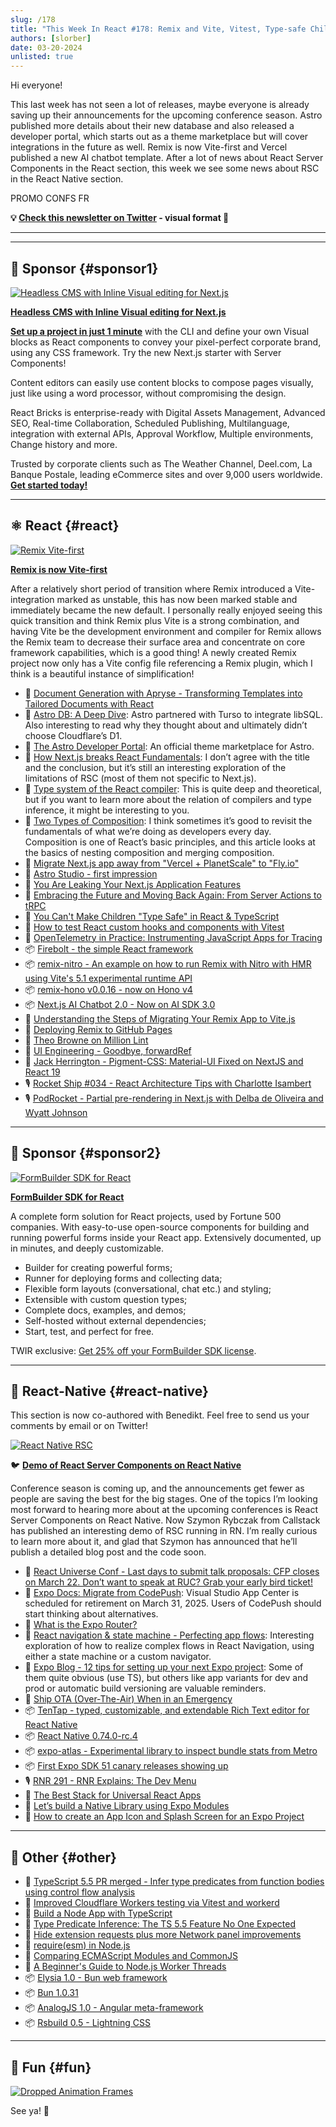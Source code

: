 ```yaml
---
slug: /178
title: "This Week In React #178: Remix and Vite, Vitest, Type-safe Children, Astro DB, React Compiler, Composition, Remix Nitro, RSC in React Native, TenTap, Expo Atlas, TypeScript, Elysia..."
authors: [slorber]
date: 03-20-2024
unlisted: true
---
```


Hi everyone!

This last week has not seen a lot of releases, maybe everyone is already saving up their announcements for the upcoming conference season. Astro published more details about their new database and also released a developer portal, which starts out as a theme marketplace but will cover integrations in the future as well. Remix is now Vite-first and Vercel published a new AI chatbot template. After a lot of news about React Server Components in the React section, this week we see some news about RSC in the React Native section.

PROMO CONFS FR

<!-- truncate -->

**💡 [Check this newsletter on Twitter](https://slo.im/thread) - visual format 🎨**

---


<Support />

---

## 💸 Sponsor {#sponsor1}

[![Headless CMS with Inline Visual editing for Next.js](/emails/issues/169/reactbricks.jpg)](https://reactbricks.com?utm_source=twir&utm_campaign=twir_2024&utm_medium=email)

**[Headless CMS with Inline Visual editing for Next.js](https://reactbricks.com?utm_source=twir&utm_campaign=twir_2024&utm_medium=email)**

[**Set up a project in just 1 minute**](https://reactbricks.com/sign-up?utm_source=twir&utm_campaign=twir_2024&utm_medium=email) with the CLI and define your own Visual blocks as React components to convey your pixel-perfect corporate brand, using any CSS framework. Try the new Next.js starter with Server Components!

Content editors can easily use content blocks to compose pages visually, just like using a word processor, without compromising the design.

React Bricks is enterprise-ready with Digital Assets Management, Advanced SEO, Real-time Collaboration, Scheduled Publishing, Multilanguage, integration with external APIs, Approval Workflow, Multiple environments, Change history and more.

Trusted by corporate clients such as The Weather Channel, Deel.com, La Banque Postale, leading eCommerce sites and over 9,000 users worldwide.  
[**Get started today!**](https://reactbricks.com/sign-up?utm_source=twir&utm_campaign=twir_2024&utm_medium=email)

---

## ⚛️ React {#react}

[![Remix Vite-first](/emails/issues/178/remix_heart_vite.jpg)](https://twitter.com/markdalgleish/status/1770224011831890036)

[**Remix is now Vite-first**](https://twitter.com/markdalgleish/status/1770224011831890036)

After a relatively short period of transition where Remix introduced a Vite-integration marked as unstable, this has now been marked stable and immediately became the new default. I personally really enjoyed seeing this quick transition and think Remix plus Vite is a strong combination, and having Vite be the development environment and compiler for Remix allows the Remix team to decrease their surface area and concentrate on core framework capabilities, which is a good thing! A newly created Remix project now only has a Vite config file referencing a Remix plugin, which I think is a beautiful instance of simplification!

- 💸 [Document Generation with Apryse - Transforming Templates into Tailored Documents with React](https://apryse.com/blog/docx-generation-from-templates-react?utm_source=email&utm_medium=newsletter&utm_campaign=thisweekinreact4)
- 📜 [Astro DB: A Deep Dive](https://astro.build/blog/astro-db-deep-dive/): Astro partnered with Turso to integrate libSQL. Also interesting to read why they thought about and ultimately didn’t choose Cloudflare’s D1.
- 📜 [The Astro Developer Portal](https://astro.build/blog/dev-portal/): An official theme marketplace for Astro.
- 📜 [How Next.js breaks React Fundamentals](https://ondrejvelisek.github.io/how-nextjs-breaks-react-fundamentals/): I don’t agree with the title and the conclusion, but it’s still an interesting exploration of the limitations of RSC (most of them not specific to Next.js).
- 📜 [Type system of the React compiler](https://www.recompiled.dev/blog/type-system/): This is quite deep and theoretical, but if you want to learn more about the relation of compilers and type inference, it might be interesting to you.
- 📜 [Two Types of Composition](https://kyleshevlin.com/two-types-of-composition/): I think sometimes it’s good to revisit the fundamentals of what we’re doing as developers every day. Composition is one of React’s basic principles, and this article looks at the basics of nesting composition and merging composition.
- 📜 [Migrate Next.js app away from "Vercel + PlanetScale" to "Fly.io"](https://www.crispyscript.com/articles/13)
- 📜 [Astro Studio - first impression](https://maciekpalmowski.dev/blog/astro-studio-first-impression/)
- 📜 [You Are Leaking Your Next.js Application Features](https://www.rexforde.com/blog/conditional-render-problem)
- 📜 [Embracing the Future and Moving Back Again: From Server Actions to tRPC](https://documenso.com/blog/removing-server-actions)
- 📜 [You Can't Make Children "Type Safe" in React & TypeScript](https://www.totaltypescript.com/type-safe-children-in-react-and-typescript)
- 📜 [How to test React custom hooks and components with Vitest](https://www.thisdot.co/blog/how-to-test-react-custom-hooks-and-components-with-vitest)
- 📜 [OpenTelemetry in Practice: Instrumenting JavaScript Apps for Tracing](https://marmelab.com/blog/2024/03/14/opentelemetry-in-practice-instrumenting-javascript-apps-for-tracing.html)
- 📦 [Firebolt - the simple React framework](https://firebolt.dev/)
- 📦 [remix-nitro - An example on how to run Remix with Nitro with HMR using Vite's 5.1 experimental runtime API](https://github.com/alessandrojcm/remix-nitro)
- 📦 [remix-hono v0.0.16 - now on Hono v4](https://github.com/sergiodxa/remix-hono/releases/tag/v0.0.16)
- 📦 [Next.js AI Chatbot 2.0 - Now on AI SDK 3.0](https://vercel.com/changelog/next-js-ai-chatbot-2-0)
- 🎥 [Understanding the Steps of Migrating Your Remix App to Vite.js](https://www.youtube.com/watch?v=CTgQhNFqn5E)
- 🎥 [Deploying Remix to GitHub Pages](https://www.youtube.com/watch?v=EO_-KwSslWQ)
- 🎥 [Theo Browne on Million Lint](https://youtu.be/fcY9TthQnI4?si=bROdHJmIumw24AlO)
- 🎥 [UI Engineering - Goodbye, forwardRef](https://www.youtube.com/watch?v=m4QbeS9BTNU)
- 🎥 [Jack Herrington - Pigment-CSS: Material-UI Fixed on NextJS and React 19](https://www.youtube.com/watch?v=fyja_ldjxwA)
- 🎙️ [Rocket Ship #034 - React Architecture Tips with Charlotte Isambert](https://share.transistor.fm/s/48a4b223)
- 🎙️ [PodRocket - Partial pre-rendering in Next.js with Delba de Oliveira and Wyatt Johnson](https://podrocket.logrocket.com/partial-pre-rendering-next-js-delba-oliveira-wyatt-johnson)

<SubscribeFormEmbed placement="middle" />

---

## 💸 Sponsor {#sponsor2}

[![FormBuilder SDK for React](/emails/issues/171/tripetto.jpg)](https://tripetto.com/sdk/this-week-in-react/?utm_source=thisweekinreact&utm_medium=sponsor&utm_campaign=sdk)

**[FormBuilder SDK for React](https://tripetto.com/sdk/this-week-in-react/?utm_source=thisweekinreact&utm_medium=sponsor&utm_campaign=sdk)**

A complete form solution for React projects, used by Fortune 500 companies. With easy-to-use open-source components for building and running powerful forms inside your React app. Extensively documented, up in minutes, and deeply customizable.

- Builder for creating powerful forms;
- Runner for deploying forms and collecting data;
- Flexible form layouts (conversational, chat etc.) and styling;
- Extensible with custom question types;
- Complete docs, examples, and demos;
- Self-hosted without external dependencies;
- Start, test, and perfect for free.

TWIR exclusive: [Get 25% off your FormBuilder SDK license](https://tripetto.com/sdk/this-week-in-react/?utm_source=thisweekinreact&utm_medium=sponsor&utm_campaign=sdk).

---

## 📱 React-Native {#react-native}

This section is now co-authored with Benedikt. Feel free to send us your comments by email or on Twitter!

[![React Native RSC](/emails/issues/178/rn_rsc.jpg)](https://github.com/mui/material-ui/tree/master/packages/pigment-css-react)

🐦 [**Demo of React Server Components on React Native**](https://twitter.com/SzymonRybczak/status/1769747995862384756)

Conference season is coming up, and the announcements get fewer as people are saving the best for the big stages. One of the topics I’m looking most forward to hearing more about at the upcoming conferences is React Server Components on React Native. Now Szymon Rybczak from Callstack has published an interesting demo of RSC running in RN. I’m really curious to learn more about it, and glad that Szymon has announced that he’ll publish a detailed blog post and the code soon.

- 💸 [React Universe Conf - Last days to submit talk proposals: CFP closes on March 22. Don’t want to speak at RUC? Grab your early bird ticket!](https://www.reactuniverseconf.com/?utm_campaign=React_Universe_Conf&utm_source=email&utm_content=This_Week_in_React)
- 📖 [Expo Docs: Migrate from CodePush](https://docs.expo.dev/eas-update/codepush/): Visual Studio App Center is scheduled for retirement on March 31, 2025. Users of CodePush should start thinking about alternatives.
- 📜 [What is the Expo Router?](https://www.themorrow.digital/blog/what-is-the-expo-router)
- 📜 [React navigation & state machine - Perfecting app flows](https://www.bam.tech/article/react-navigation-state-machine-perfecting-app-flows): Interesting exploration of how to realize complex flows in React Navigation, using either a state machine or a custom navigator.
- 📜 [Expo Blog - 12 tips for setting up your next Expo project](https://expo.dev/blog/12-tips-for-setting-up-your-next-expo-project): Some of them quite obvious (use TS), but others like app variants for dev and prod or automatic build versioning are valuable reminders.
- 📜 [Ship OTA (Over-The-Air) When in an Emergency](https://www.callstack.com/blog/ship-over-the-air-when-in-an-emergency)
- 📦 [TenTap - typed, customizable, and extendable Rich Text editor for React Native](https://github.com/10play/10tap-editor)
- 📦 [React Native 0.74.0-rc.4](https://github.com/facebook/react-native/releases/tag/v0.74.0-rc.4)
- 📦 [expo-atlas - Experimental library to inspect bundle stats from Metro](https://github.com/byCedric/expo-atlas)
- 📦 [First Expo SDK 51 canary releases showing up](https://www.npmjs.com/package/expo/v/51.0.0-canary-20240318-dd8f245)
- 🎙️ [RNR 291 - RNR Explains: The Dev Menu](https://reactnativeradio.com/episodes/rnr-291-rnr-explains-the-dev-menu)
- 🎥 [The Best Stack for Universal React Apps](https://www.youtube.com/watch?v=2yvjgwTZOUY)
- 🎥 [Let’s build a Native Library using Expo Modules](https://www.youtube.com/watch?v=UczTzTBYRhA)
- 🎥 [How to create an App Icon and Splash Screen for an Expo Project](https://www.youtube.com/watch?v=QSNkU7v0MPc)

---

## 🔀 Other {#other}

- 👀 [TypeScript 5.5 PR merged - Infer type predicates from function bodies using control flow analysis](https://github.com/microsoft/TypeScript/pull/57465)
- 📜 [Improved Cloudflare Workers testing via Vitest and workerd](https://blog.cloudflare.com/workers-vitest-integration/)
- 📜 [Build a Node App with TypeScript](https://www.totaltypescript.com/typescript-and-node)
- 📜 [Type Predicate Inference: The TS 5.5 Feature No One Expected](https://www.totaltypescript.com/type-predicate-inference)
- 📜 [Hide extension requests plus more Network panel improvements](https://developer.chrome.com/blog/network-panel-improvements?hl=en)
- 📜 [require(esm) in Node.js](https://joyeecheung.github.io/blog/2024/03/18/require-esm-in-node-js/)
- 📜 [Comparing ECMAScript Modules and CommonJS](https://wanago.io/2024/03/18/ecmascript-modules-esm-commonjs/)
- 📜 [A Beginner's Guide to Node.js Worker Threads](https://betterstack.com/community/guides/scaling-nodejs/nodejs-workers-explained/)
- 📦 [Elysia 1.0 - Bun web framework](https://elysiajs.com/blog/elysia-10)
- 📦 [Bun 1.0.31](https://bun.sh/blog/bun-v1.0.31)
- 📦 [AnalogJS 1.0 - Angular meta-framework](https://dev.to/analogjs/announcing-analogjs-10-19an)
- 📦 [Rsbuild 0.5 - Lightning CSS](https://rsbuild.dev/community/releases/v0-5)

---

## 🤭 Fun {#fun}

[![Dropped Animation Frames](/emails/issues/178/meme.jpg)](https://github.com/mui/material-ui/tree/master/packages/pigment-css-react)

See ya! 👋
